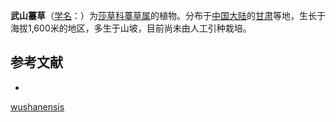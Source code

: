 {{Speciesbox
| name = 武山薹草
| status = 
| status_system = 
| image =
| genus = Carex
| species = wushanensis
| authority = S. Y. Liang
}}

'''武山薹草'''（[[学名|学名]]：{{lang|la|''Carex wushanensis''}}）为[[莎草科|莎草科]][[薹草属|薹草属]]的植物。分布于[[中国大陆|中国大陆]]的[[甘肃|甘肃]]等地，生长于海拔1,600米的地区，多生于山坡，目前尚未由人工引种栽培。

== 参考文献 ==
<div class="references-small">
* {{cite web| url =http://www.bioinfo.cn/db05/KmzwSpecies.php?action=view&id=25039| title =武山薹草| work =《中国高等植物数据库全库》| publisher =中国科学院微生物研究所| author =昆明植物研究所| accessdate =2009-02-25| deadurl =yes| archiveurl =https://web.archive.org/web/20160305031240/http://www.bioinfo.cn/db05/KmzwSpecies.php?action=view&id=25039| archivedate =2016-03-05}}
</div>
{{Taxonbar|from=Q2938689}}

{{DEFAULTSORT:Carex wushanensis}}
[[Category:薹草属|wushanensis]]


{{Carex-stub}}